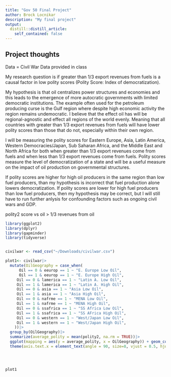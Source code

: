 ```yaml
---
title: "Gov 50 Final Project"
author: Brock Locnikar
description: "My final project"
output:
  distill::distill_article:
    self_contained: false
---
```



## Project thoughts

Data =  Civil War Data provided in class


My research question is if greater than 1/3 export revenues from fuels is a causal factor in low polity scores (Polity Score:  Index of democratization). 

My hypothesis is that oil centralizes power structures and economies and this leads to the emergence of more autocratic governments with limited democratic institutions. The example often used for the petroleum producing curse is the Gulf region where despite high economic activity the region remains undemocratic. I believe that the effect oil has will be regional-agnostic and effect all regions of the world evenly. Meaning that all countries with greater than 1/3 export revenues from fuels will have lower polity scores than those that do not, especially within their own region. 


I will be measuring the polity scores for Eastern Europe, Asia, Latin America, Western Democracies/Japan, Sub Saharan Africa, and the Middle East and North Africa for both when greater than 1/3 export revenues come from fuels and when less than 1/3 export revenues come from fuels. Polity scores measure the level of democratization of a state and will be a useful measure on the impact of oil production on governmental structures.


If polity scores are higher for high oil producers in the same region than low fuel producers, than my hypothesis is incorrect that fuel production alone lowers democratization. If polity scores are lower for high fuel producers than low fuel producers, then my hypothesis may be correct, but I will still have to run further anlysis for confounding factors such as ongoing civil wars and GDP.



polity2 score vs oil > 1/3 revenues from oil
```r
library(ggplot2)
library(dplyr)
library(gapminder)
library(tidyverse)


civilwar <- read_csv("~/Downloads/civilwar.csv")

plot1<- civilwar|>
  mutate(OilGeography = case_when(
      Oil == 0 & eeurop == 1 ~ "E. Europe Low Oil",
      Oil == 1 & eeurop == 1 ~ "E. Europe High Oil",
     Oil == 0 & lamerica == 1 ~ "Latin A. Low Oil",
     Oil == 1 & lamerica == 1 ~ "Latin A. High Oil",
     Oil == 0 & asia == 1 ~ "Asia Low Oil",
     Oil == 1 & asia == 1 ~ "Asia High Oil",
     Oil == 0 & nafrme == 1 ~ "MENA Low Oil",
     Oil == 1 & nafrme == 1 ~ "MENA High Oil",
     Oil == 0 & ssafrica == 1 ~ "SS Africa Low Oil",
     Oil == 1 & ssafrica == 1 ~ "SS AFrica High Oil",
     Oil == 0 & western == 1 ~ "West/Japan Low Oil",
     Oil == 1 & western == 1 ~ "West/Japan High Oil",
    ))|>
  group_by(OilGeography)|>
  summarize(average_polity = mean(polity2, na.rm = TRUE))|>
  ggplot(mapping = aes(y = average_polity, x = OilGeography)) + geom_col(color = "blue") +
  theme(axis.text.x = element_text(angle = 90, size=8, vjust = 0.5, hjust=1)) + labs(y = "Average Polity Score", 
                                                                             x = "Region and Oil Dependency", title = "Average Polity Score Vs. Oil Revenue By Region", subtitle = "High Oil = Greater 1/3 Revenues From Fuel Exports")



plot1

    

```